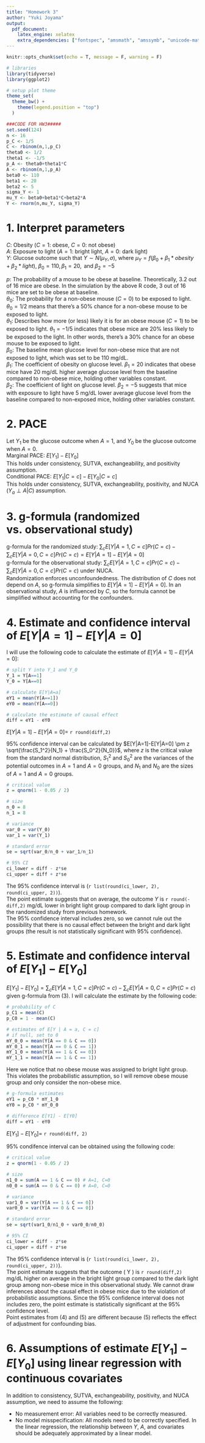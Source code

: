 ```yaml
---
title: "Homework 3"
author: "Yuki Joyama"
output: 
  pdf_document:
    latex_engine: xelatex
    extra_dependencies: ["fontspec", "amsmath", "amssymb", "unicode-math"]
---
```


```r
knitr::opts_chunk$set(echo = T, message = F, warning = F)
```

```r
# libraries
library(tidyverse)
library(ggplot2)

# setup plot theme
theme_set(
  theme_bw() +
    theme(legend.position = "top")
  )

###CODE FOR HW3#####
set.seed(124)
n <- 16
p_C <- 1/5
C <- rbinom(n,1,p_C)
theta0 <- 1/2
theta1 <- -1/5
p_A <- theta0+theta1*C
A <- rbinom(n,1,p_A)
beta0 <- 110
beta1 <- 20
beta2 <- 5
sigma_Y <- 1
mu_Y <- beta0+beta1*C+beta2*A
Y <- rnorm(n,mu_Y, sigma_Y)
```


# 1. Interpret parameters
$C$: Obesity ($C=1$: obese, $C=0$: not obese)    
$A$: Exposure to light ($A=1$: bright light, $A=0$: dark light)  
$Y$: Glucose outcome such that $Y\sim N(\mu_Y, \sigma)$, where $\mu_Y= f(\beta_0+\beta_1*obesity+\beta_2*light)$, $\beta_0=110, \beta_1=20, \text{ and } \beta_2=-5$   
  
$p$: The probability of a mouse to be obese at baseline. Theoretically, 3.2 out of 16 mice are obese. In the simulation by the above R code, 3 out of 16 mice are set to be obese at baseline.  
$\theta_0$: The probability for a non-obese mouse ($C=0$) to be exposed to light. $\theta_0=1/2$ means that there's a 50% chance for a non-obese mouse to be exposed to light.   
$\theta_1$: Describes how more (or less) likely it is for an obese mouse ($C=1$) to be exposed to light. $\theta_1=-1/5$ indicates that obese mice are 20% less likely to be exposed to the light. In other words, there's a 30% chance for an obese mouse to be exposed to light.     
$\beta_0$: The baseline mean glucose level for non-obese mice that are not exposed to light, which was set to be 110 mg/dL.   
$\beta_1$: The coefficient of obesity on glucose level. $\beta_1=20$ indicates that obese mice have 20 mg/dL higher average glucose level from the baseline compared to non-obese mice, holding other variables constant.       
$\beta_2$: The coefficient of light on glucose level. $\beta_2=-5$ suggests that mice with exposure to light have 5 mg/dL lower average glucose level from the baseline compared to non-exposed mice, holding other variables constant. 

# 2. PACE
Let $Y_1$ be the glucose outcome when $A=1$, and $Y_0$ be the glucose outcome when $A=0$.  
Marginal PACE: $E[Y_1]-E[Y_0]$  
This holds under consistency, SUTVA, exchangeability, and positivity assumption.  
Conditional PACE: $E[Y_1|C=c]-E[Y_0|C=c]$  
This holds under consistency, SUTVA, exchangeability, positivity, and NUCA ($Y_a\perp A|C$) assumption.

# 3. g-formula (randomized vs. observational study)
g-formula for the randomized study:  $\sum_c E[Y | A = 1, C = c] Pr(C = c) - \sum_c E[Y | A = 0, C = c] Pr(C = c)=E[Y|A=1]-E[Y|A=0]$  
g-formula for the observational study: $\sum_c E[Y |A=1, C = c] Pr(C = c)-\sum_c E[Y |A=0, C = c] Pr(C = c)$ under NUCA.  
Randomization enforces unconfoundedness. The distribution of $C$ does not depend on $A$, so g-formula simplifies to $E[Y|A=1]-E[Y|A=0]$. In an observational study, $A$ is influenced by $C$, so the formula cannot be simplified without accounting for the confounders.   

# 4. Estimate and confidence interval of $E[Y|A=1]-E[Y|A=0]$
I will use the following code to calculate the estimate of $E[Y|A=1]-E[Y|A=0]$:
```r
# split Y into Y_1 and Y_0
Y_1 = Y[A==1]
Y_0 = Y[A==0]

# calculate E[Y|A=a]
eY1 = mean(Y[A==1])
eY0 = mean(Y[A==0])

# calculate the estimate of causal effect
diff = eY1 - eY0
```

$E[Y|A=1]-E[Y|A=0]=$ `r round(diff,2)`

95% confidence interval can be calculated by $E[Y|A=1]-E[Y|A=0] \pm z \sqrt{\frac{S_1^2}{N_1} + \frac{S_0^2}{N_0}}$, where $z$ is the critical value from the standard normal distribution, $S_1^2$ and $S_0^2$ are the variances of the potential outcomes in $A=1$ and $A=0$ groups, and $N_1$ and $N_0$ are the sizes of $A=1$ and $A=0$ groups.
```r
# critical value
z = qnorm(1 - 0.05 / 2)

# size
n_0 = 8
n_1 = 8

# variance
var_0 = var(Y_0)
var_1 = var(Y_1)

# standard error
se = sqrt(var_0/n_0 + var_1/n_1)

# 95% CI
ci_lower = diff - z*se
ci_upper = diff + z*se
```

The 95% confidence interval is (`r list(round(ci_lower, 2), round(ci_upper, 2))`).  
The point estimate suggests that on average, the outcome $Y$ is `r round(-diff,2)` mg/dL lower in bright light group compared to dark light group in the randomized study from previous homework.  
The 95% confidence interval includes zero, so we cannot rule out the possibility that there is no causal effect between the bright and dark light groups (the result is not statistically significant with 95% confidence).

# 5. Estimate and confidence interval of $E[Y_1]-E[Y_0]$
$E[Y_1]- E[Y_0]=\sum_c E[Y |A=1, C = c] Pr(C = c)-\sum_c E[Y |A=0, C = c] Pr(C = c)$ given g-formula from (3). I will calculate the estimate by the following code:
```r
# probability of C
p_C1 = mean(C)
p_C0 = 1 - mean(C)

# estimates of E[Y | A = a, C = c]
# if null, set to 0
mY_0_0 = mean(Y[A == 0 & C == 0])
mY_0_1 = mean(Y[A == 0 & C == 1])
mY_1_0 = mean(Y[A == 1 & C == 0])
mY_1_1 = mean(Y[A == 1 & C == 1])
```

Here we notice that no obese mouse was assigned to bright light group. This violates the probabilistic assumption, so I will remove obese mouse group and only consider the non-obese mice.

```r

# g-formula estimates
eY1 = p_C0 * mY_1_0
eY0 = p_C0 * mY_0_0 

# difference E[Y1] - E[Y0]
diff = eY1 - eY0
```

$E[Y_1]- E[Y_0]=$ `r round(diff, 2)`

95% condifence interval can be obtained using the following code:
```r
# critical value
z = qnorm(1 - 0.05 / 2)

# size
n1_0 = sum(A == 1 & C == 0) # A=1, C=0
n0_0 = sum(A == 0 & C == 0) # A=0, C=0

# variance
var1_0 = var(Y[A == 1 & C == 0])
var0_0 = var(Y[A == 0 & C == 0])

# standard error
se = sqrt(var1_0/n1_0 + var0_0/n0_0)

# 95% CI
ci_lower = diff - z*se
ci_upper = diff + z*se
```

The 95% confidence interval is (`r list(round(ci_lower, 2), round(ci_upper, 2))`).  
The point estimate suggests that the outcome \( Y \) is `r round(diff,2)` mg/dL higher on average in the bright light group compared to the dark light group among non-obese mice in this observational study. We cannot draw inferences about the causal effect in obese mice due to the violation of probabilistic assumptions. Since the 95% confidence interval does not includes zero, the point estimate is statistically significant at the 95% confidence level.  
Point estimates from (4) and (5) are different because (5) reflects the effect of adjustment for confounding bias.

# 6. Assumptions of estimate $E[Y_1]−E[Y_0]$ using linear regression with continuous covariates
In addition to consistency, SUTVA, exchangeability, positivity, and NUCA assumption, we need to assume the following:    

- No measurement error: All variables need to be correctly measured.  
- No model misspecification: All models need to be correctly specified. In the linear regression, the relationship between $Y$, $A$, and covariates should be adequately approximated by a linear model.
